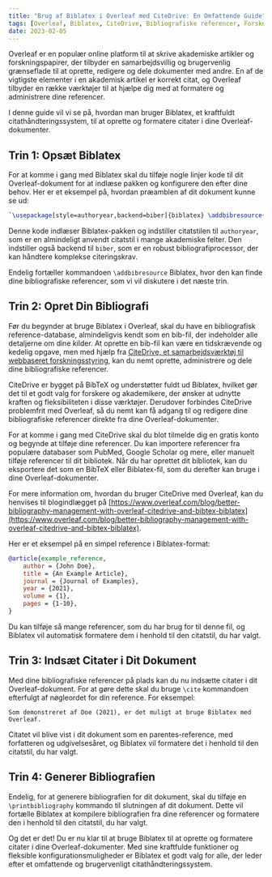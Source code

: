 ```yaml
---
title: "Brug af Biblatex i Overleaf med CiteDrive: En Omfattende Guide"
tags: [Overleaf, Biblatex, CiteDrive, Bibliografiske referencer, Forskningsstyring]
date: 2023-02-05
---
```


Overleaf er en populær online platform til at skrive akademiske artikler og forskningspapirer, der tilbyder en samarbejdsvillig og brugervenlig grænseflade til at oprette, redigere og dele dokumenter med andre. En af de vigtigste elementer i en akademisk artikel er korrekt citat, og Overleaf tilbyder en række værktøjer til at hjælpe dig med at formatere og administrere dine referencer.

I denne guide vil vi se på, hvordan man bruger Biblatex, et kraftfuldt citathåndteringssystem, til at oprette og formatere citater i dine Overleaf-dokumenter.


<CiteDrive />

## Trin 1: Opsæt Biblatex

For at komme i gang med Biblatex skal du tilføje nogle linjer kode til dit Overleaf-dokument for at indlæse pakken og konfigurere den efter dine behov. Her er et eksempel på, hvordan præamblen af dit dokument kunne se ud:

```latex
`\usepackage[style=authoryear,backend=biber]{biblatex} \addbibresource{references.bib}`
```

Denne kode indlæser Biblatex-pakken og indstiller citatstilen til `authoryear`, som er en almindeligt anvendt citatstil i mange akademiske felter. Den indstiller også backend til `biber`, som er en robust bibliografiprocessor, der kan håndtere komplekse citeringskrav.

Endelig fortæller kommandoen `\addbibresource` Biblatex, hvor den kan finde dine bibliografiske referencer, som vi vil diskutere i det næste trin.

## Trin 2: Opret Din Bibliografi

Før du begynder at bruge Biblatex i Overleaf, skal du have en bibliografisk reference-database, almindeligvis kendt som en bib-fil, der indeholder alle detaljerne om dine kilder. At oprette en bib-fil kan være en tidskrævende og kedelig opgave, men med hjælp fra [CiteDrive, et samarbejdsværktøj til webbaseret forskningsstyring](https://www.citedrive.com/), kan du nemt oprette, administrere og dele dine bibliografiske referencer.

CiteDrive er bygget på BibTeX og understøtter fuldt ud Biblatex, hvilket gør det til et godt valg for forskere og akademikere, der ønsker at udnytte kraften og fleksibiliteten i disse værktøjer. Derudover forbindes CiteDrive problemfrit med Overleaf, så du nemt kan få adgang til og redigere dine bibliografiske referencer direkte fra dine Overleaf-dokumenter.

For at komme i gang med CiteDrive skal du blot tilmelde dig en gratis konto og begynde at tilføje dine referencer. Du kan importere referencer fra populære databaser som PubMed, Google Scholar og mere, eller manuelt tilføje referencer til dit bibliotek. Når du har oprettet dit bibliotek, kan du eksportere det som en BibTeX eller Biblatex-fil, som du derefter kan bruge i dine Overleaf-dokumenter.

For mere information om, hvordan du bruger CiteDrive med Overleaf, kan du henvises til blogindlægget på [https://www.overleaf.com/blog/better-bibliography-management-with-overleaf-citedrive-and-bibtex-biblatex](https://www.overleaf.com/blog/better-bibliography-management-with-overleaf-citedrive-and-bibtex-biblatex).

Her er et eksempel på en simpel reference i Biblatex-format:

```bibtex
@article{example_reference,   
	author = {John Doe},   
	title = {An Example Article},   
	journal = {Journal of Examples},   
	year = {2021},   
	volume = {1},   
	pages = {1-10}, 
}
```

Du kan tilføje så mange referencer, som du har brug for til denne fil, og Biblatex vil automatisk formatere dem i henhold til den citatstil, du har valgt.

## Trin 3: Indsæt Citater i Dit Dokument

Med dine bibliografiske referencer på plads kan du nu indsætte citater i dit Overleaf-dokument. For at gøre dette skal du bruge `\cite` kommandoen efterfulgt af nøgleordet for din reference. For eksempel:

`Som demonstreret af Doe (2021), er det muligt at bruge Biblatex med Overleaf.`

Citatet vil blive vist i dit dokument som en parentes-reference, med forfatteren og udgivelsesåret, og Biblatex vil formatere det i henhold til den citatstil, du har valgt.

## Trin 4: Generer Bibliografien

Endelig, for at generere bibliografien for dit dokument, skal du tilføje en `\printbibliography` kommando til slutningen af dit dokument. Dette vil fortælle Biblatex at kompilere bibliografien fra dine referencer og formatere den i henhold til den citatstil, du har valgt.

Og det er det! Du er nu klar til at bruge Biblatex til at oprette og formatere citater i dine Overleaf-dokumenter. Med sine kraftfulde funktioner og fleksible konfigurationsmuligheder er Biblatex et godt valg for alle, der leder efter et omfattende og brugervenligt citathåndteringssystem.
